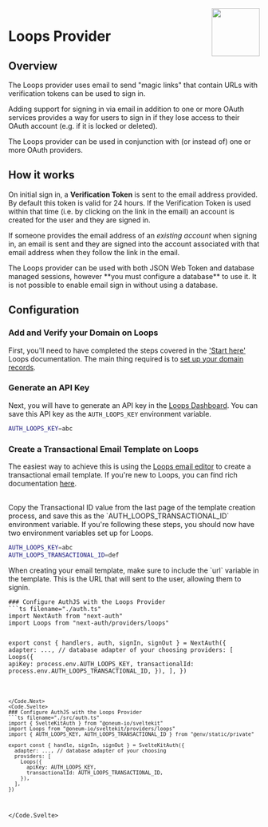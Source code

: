 
<img align="right" src="/img/providers/loops.svg" height="96" />

# Loops Provider

## Overview

The Loops provider uses email to send "magic links" that contain URLs with verification tokens can be used to sign in.

Adding support for signing in via email in addition to one or more OAuth services provides a way for users to sign in if they lose access to their OAuth account (e.g. if it is locked or deleted).

The Loops provider can be used in conjunction with (or instead of) one or more OAuth providers.

## How it works

On initial sign in, a **Verification Token** is sent to the email address provided. By default this token is valid for 24 hours. If the Verification Token is used within that time (i.e. by clicking on the link in the email) an account is created for the user and they are signed in.

If someone provides the email address of an _existing account_ when signing in, an email is sent and they are signed into the account associated with that email address when they follow the link in the email.

<Callout type="warning">
  The Loops provider can be used with both JSON Web Token and database managed
  sessions, however **you must configure a database** to use it. It is not
  possible to enable email sign in without using a database.
</Callout>

## Configuration

### Add and Verify your Domain on Loops

First, you'll need to have completed the steps covered in the ['Start here'](https://loops.so/docs/start-here) Loops documentation.
The main thing required is to [set up your domain records](https://loops.so/docs/start-here#1-set-up-your-domain-records).

### Generate an API Key

Next, you will have to generate an API key in the [Loops Dashboard](https://loops.so/api-keys). You can save this API key as the `AUTH_LOOPS_KEY` environment variable.

```sh
AUTH_LOOPS_KEY=abc
```

### Create a Transactional Email Template on Loops

The easiest way to achieve this is using the [Loops email editor](https://loops.so/docs/creating-emails/editor) to create a transactional email template.
If you're new to Loops, you can find rich documentation [here](https://loops.so/docs/transactional/guide).

<br />
Copy the Transactional ID value from the last page of the template creation
process, and save this as the `AUTH_LOOPS_TRANSACTIONAL_ID` environment
variable. If you're following these steps, you should now have two environment
variables set up for Loops.

```sh
AUTH_LOOPS_KEY=abc
AUTH_LOOPS_TRANSACTIONAL_ID=def
```

<Callout type="warning">
  When creating your email template, make sure to include the `url` variable in
  the template. This is the URL that will sent to the user, allowing them to
  signin.
</Callout>

<Code>
<Code.Next>
### Configure AuthJS with the Loops Provider
```ts filename="./auth.ts"
import NextAuth from "next-auth"
import Loops from "next-auth/providers/loops"

export const { handlers, auth, signIn, signOut } = NextAuth({
  adapter: ..., // database adapter of your choosing
  providers: [
    Loops({
      apiKey: process.env.AUTH_LOOPS_KEY,
      transactionalId: process.env.AUTH_LOOPS_TRANSACTIONAL_ID,
    }),
  ],
})
```

</Code.Next>
<Code.Svelte>
### Configure AuthJS with the Loops Provider
```ts filename="./src/auth.ts"
import { SvelteKitAuth } from "@oneum-io/sveltekit"
import Loops from "@oneum-io/sveltekit/providers/loops"
import { AUTH_LOOPS_KEY, AUTH_LOOPS_TRANSACTIONAL_ID } from "@env/static/private"

export const { handle, signIn, signOut } = SvelteKitAuth({
  adapter: ..., // database adapter of your choosing
  providers: [
    Loops({
      apiKey: AUTH_LOOPS_KEY,
      transactionalId: AUTH_LOOPS_TRANSACTIONAL_ID,
    }),
  ],
})
```

</Code.Svelte>
</Code>
